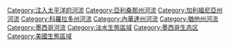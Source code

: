 {{Commonscat|Colorado River}}
{{DEFAULTSORT:Colorado}}
[[Category:注入太平洋的河流|Category:注入太平洋的河流]]
[[Category:亞利桑那州河流|Category:亞利桑那州河流]]
[[Category:加利福尼亞州河流|Category:加利福尼亞州河流]]
[[Category:科羅拉多州河流|Category:科羅拉多州河流]]
[[Category:內華達州河流|Category:內華達州河流]]
[[Category:猶他州河流|Category:猶他州河流]]
[[Category:墨西哥河流|Category:墨西哥河流]]
[[Category:淡水生態區域|Category:淡水生態區域]]
[[Category:墨西哥生态区|Category:墨西哥生态区]]
[[Category:美國生態區域|Category:美國生態區域]]